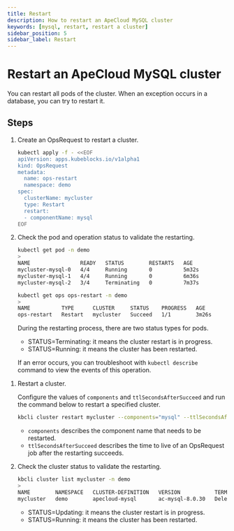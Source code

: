 ```yaml
---
title: Restart
description: How to restart an ApeCloud MySQL cluster
keywords: [mysql, restart, restart a cluster]
sidebar_position: 5
sidebar_label: Restart
---
```



# Restart an ApeCloud MySQL cluster

You can restart all pods of the cluster. When an exception occurs in a database, you can try to restart it.

## Steps

<Tabs>

<TabItem value="kubectl" label="kubectl" default>

1. Create an OpsRequest to restart a cluster.

   ```bash
   kubectl apply -f - <<EOF
   apiVersion: apps.kubeblocks.io/v1alpha1
   kind: OpsRequest
   metadata:
     name: ops-restart
     namespace: demo
   spec:
     clusterName: mycluster
     type: Restart
     restart:
     - componentName: mysql
   EOF
   ```

2. Check the pod and operation status to validate the restarting.

   ```bash
   kubectl get pod -n demo
   >
   NAME                READY   STATUS        RESTARTS   AGE
   mycluster-mysql-0   4/4     Running       0          5m32s
   mycluster-mysql-1   4/4     Running       0          6m36s
   mycluster-mysql-2   3/4     Terminating   0          7m37s

   kubectl get ops ops-restart -n demo
   >
   NAME          TYPE      CLUSTER     STATUS    PROGRESS   AGE
   ops-restart   Restart   mycluster   Succeed   1/1        3m26s
   ```

   During the restarting process, there are two status types for pods.

   - STATUS=Terminating: it means the cluster restart is in progress.
   - STATUS=Running: it means the cluster has been restarted.

   If an error occurs, you can troubleshoot with `kubectl describe` command to view the events of this operation.

</TabItem>

<TabItem value="kbcli" label="kbcli">

1. Restart a cluster.

   Configure the values of `components` and `ttlSecondsAfterSucceed` and run the command below to restart a specified cluster.

   ```bash
   kbcli cluster restart mycluster --components="mysql" --ttlSecondsAfterSucceed=30 -n demo
   ```

   - `components` describes the component name that needs to be restarted.
   - `ttlSecondsAfterSucceed` describes the time to live of an OpsRequest job after the restarting succeeds.

2. Check the cluster status to validate the restarting.

   ```bash
   kbcli cluster list mycluster -n demo
   >
   NAME        NAMESPACE   CLUSTER-DEFINITION   VERSION           TERMINATION-POLICY   STATUS    CREATED-TIME
   mycluster   demo        apecloud-mysql       ac-mysql-8.0.30   Delete               Running   Sep 19,2024 16:01 UTC+0800
   ```

   - STATUS=Updating: it means the cluster restart is in progress.
   - STATUS=Running: it means the cluster has been restarted.

</TabItem>

</Tabs>
